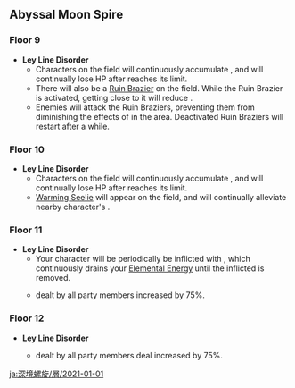 {{Abyssal Moon Spire
|startVersion=1.2
|start=2021-01-01
|end=2021-02-16
|prev=2020-09-28
|next=2021-02-16
|floor9Changed=1
|floor10Changed=1
|floor11Changed=1
|floor12Changed=1
}}

==Abyssal Moon Spire==
===Floor 9===
*'''Ley Line Disorder'''
**Characters on the field will continuously accumulate {{Color|Cryo|[[Sheer Cold]]}}, and will continually lose HP after {{Color|Cryo|Sheer Cold}} reaches its limit.
**There will also be a [[Ruin Brazier]] on the field. While the Ruin Brazier is activated, getting close to it will reduce {{Color|Cryo|Sheer Cold}}.
**Enemies will attack the Ruin Braziers, preventing them from diminishing the effects of {{Color|Cryo|Sheer Cold}} in the area. Deactivated Ruin Braziers will restart after a while.
{{Domain Enemies
|level1=72
|target1=Remaining challenge time longer than 60/180/300 sec.
|enemies1_1=Ice Shieldwall Mitachurl;Ice Shield Hilichurl Guard*12;Large Cryo Slime*2
|enemies1_2=Cryo Abyss Mage*1; Cryo Abyss Mage*1 / {{Aura|Ice Cage}}; Ice Shieldwall Mitachurl;Cryo Samachurl*2;Cryo Hilichurl Shooter*4

|level2=72
|target2=Remaining challenge time longer than 60/180/300 sec.
|enemies2_1=Ice Shieldwall Mitachurl;Ice Shield Hilichurl Guard*4;Cryo Hilichurl Grenadier*4;Large Cryo Slime*6
|enemies2_2=Fatui Cryogunner Legionnaire / {{Aura|Ice Cage}};Fatui Electrohammer Vanguard*2;Fatui Anemoboxer Vanguard

|level3=76
|target3=Remaining challenge time longer than 180/300/420 sec.
|enemies3_1=Frostarm Lawachurl;Cryo Hilichurl Shooter*2
|enemies3_2=Cryo Abyss Mage / {{Aura|Ice Cage}};Ice Shieldwall Mitachurl*2
}}

===Floor 10===
*'''Ley Line Disorder'''
**Characters on the field will continuously accumulate {{Color|Cryo|Sheer Cold}}, and will continually lose HP after {{Color|Cryo|Sheer Cold}} reaches its limit.
**[[Warming Seelie]] will appear on the field, and will continually alleviate nearby character's {{Color|Cryo|Sheer Cold}}.
{{Domain Enemies
|level1=80
|target1=Remaining challenge time longer than 60/180/300 sec.
|enemies1_1=Cryo Abyss Mage;Cryo Hilichurl Grenadier*8;Large Cryo Slime*6
|enemies1_2=Fatui Electro Cicin Mage / {{Aura|Lightning Bolt Matrix}};Cryo Abyss Mage / {{Aura|Ice Cage}};Hydro Samachurl*2

|level2=82
|target2=Remaining challenge time longer than 60/180/300 sec.
|enemies2_1=Ice Shieldwall Mitachurl;Ice Shield Hilichurl Guard*8;Cryo Hilichurl Grenadier*4
|enemies2_2=Fatui Cryo Cicin Mage;Treasure Hoarders: Electro Potioneer;Treasure Hoarders: Cryo Potioneer

|level3=85
|target3=Remaining challenge time longer than 180/300/420 sec.
|enemies3_1=Fatui Cryo Cicin Mage / {{Aura|Ice Cage}};Fatui Pyro Agent
|enemies3_2=Frostarm Lawachurl / {{Aura|Ice Cage}}
}}

===Floor 11===
*'''Ley Line Disorder'''
**Your character will be periodically be inflicted with {{Color|Electro|Engulfing Storm}}, which continuously drains your [[Energy|Elemental Energy]] until the inflicted {{Electro}} is removed.
**{{Color|Cryo DMG}} dealt by all party members increased by 75%.
{{Domain Enemies
|level1= 88
|target1=Remaining challenge time longer than 60/180/300 sec.
|enemies1_1=Hydro Abyss Mage / {{Aura|Mist Bubble}};Large Electro Slime*4;Mutant Electro Slime*3;Large Hydro Slime*6
|enemies1_2=Rock Shieldwall Mitachurl*3;Blazing Axe Mitachurl*3

|level2=90
|target2=Target defense process greater than 20/40/60%.
|enemies2_1=Wooden Shieldwall Mitachurl;Blazing Axe Mitachurl;Rock Shield Hilichurl Guard*4;Hilichurl Berserker*4;Electro Hilichurl Shooter*4;Pyro Hilichurl Shooter*4
|enemies2_2=Fatui Electro Cicin Mage / {{Aura|Lightning Bolt Matrix}};Fatui Pyro Agent;Treasure Hoarders: Gravedigger;Treasure Hoarders: Pugilist;Treasure Hoarders: Crusher;Treasure Hoarders: Pyro Potioneer;Treasure Hoarders: Cryo Potioneer

|level3=92
|target3=Remaining challenge time longer than 180/300/420 sec.
|enemies3_1=Fatui Anemoboxer Vanguard;Fatui Electrohammer Vanguard*1 / {{Aura|Engulfing Storm}}; Fatui Electrohammer Vanguard*1 / {{Aura|Lightning Bolt Matrix}}; Fatui Geochanter Bracer;Fatui Hydrogunner Legionnaire*2
|enemies3_2=Fatui Pyro Agent*2;Fatui Electro Cicin Mage*2
}}

===Floor 12===
*'''Ley Line Disorder'''
**{{Color|Geo DMG}} dealt by all party members deal increased by 75%.
{{Domain Enemies
|level1=95
|target1=Remaining challenge time longer than 60/180/300 sec.
|enemies1_1=Rock Shieldwall Mitachurl;Blazing Axe Mitachurl*2;Rock Shield Hilichurl Guard*12
|enemies1_2=Eye of the Storm;Ruin Guard

|level2=98
|target2=Remaining challenge time longer than 60/180/300 sec.
|enemies2_1=Treasure Hoarders: Gravedigger;Treasure Hoarders: Seaman;Treasure Hoarders: Handyman;Treasure Hoarders: Pugilist*6;Treasure Hoarders: Crusher*6
|enemies2_2=Fatui Pyro Agent*2

|level3=100
|target3=Remaining challenge time longer than 180/300/420 sec.
|enemies3_1=Fatui Electro Cicin Mage / {{Aura|Lightning Bolt Matrix}};Rock Shieldwall Mitachurl*2;Treasure Hoarders: Pyro Potioneer;Treasure Hoarders: Cryo Potioneer
|enemies3_2=Rock Shieldwall Mitachurl*2;Fatui Pyro Agent
}}

[[ja:深境螺旋/層/2021-01-01]]
